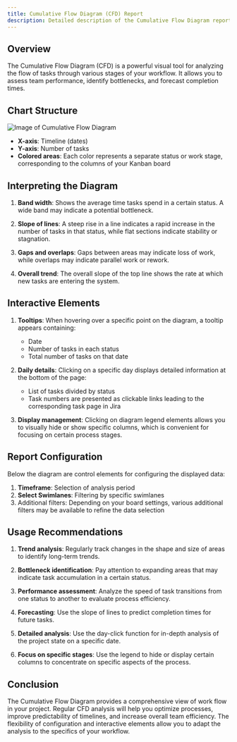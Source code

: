 ```yaml
---
title: Cumulative Flow Diagram (CFD) Report
description: Detailed description of the Cumulative Flow Diagram report in Jira Metrics Plugin and its interpretation.
---
```


## Overview

The Cumulative Flow Diagram (CFD) is a powerful visual tool for analyzing the flow of tasks through various stages of your workflow. It allows you to assess team performance, identify bottlenecks, and forecast completion times.

## Chart Structure

![Image of Cumulative Flow Diagram](/docs/images/cfd.png)

- **X-axis**: Timeline (dates)
- **Y-axis**: Number of tasks
- **Colored areas**: Each color represents a separate status or work stage, corresponding to the columns of your Kanban board

## Interpreting the Diagram

1. **Band width**: Shows the average time tasks spend in a certain status. A wide band may indicate a potential bottleneck.

2. **Slope of lines**: A steep rise in a line indicates a rapid increase in the number of tasks in that status, while flat sections indicate stability or stagnation.

3. **Gaps and overlaps**: Gaps between areas may indicate loss of work, while overlaps may indicate parallel work or rework.

4. **Overall trend**: The overall slope of the top line shows the rate at which new tasks are entering the system.

## Interactive Elements

1. **Tooltips**: When hovering over a specific point on the diagram, a tooltip appears containing:

   - Date
   - Number of tasks in each status
   - Total number of tasks on that date

2. **Daily details**: Clicking on a specific day displays detailed information at the bottom of the page:

   - List of tasks divided by status
   - Task numbers are presented as clickable links leading to the corresponding task page in Jira

3. **Display management**: Clicking on diagram legend elements allows you to visually hide or show specific columns, which is convenient for focusing on certain process stages.

## Report Configuration

Below the diagram are control elements for configuring the displayed data:

1. **Timeframe**: Selection of analysis period
2. **Select Swimlanes**: Filtering by specific swimlanes
3. Additional filters: Depending on your board settings, various additional filters may be available to refine the data selection

## Usage Recommendations

1. **Trend analysis**: Regularly track changes in the shape and size of areas to identify long-term trends.

2. **Bottleneck identification**: Pay attention to expanding areas that may indicate task accumulation in a certain status.

3. **Performance assessment**: Analyze the speed of task transitions from one status to another to evaluate process efficiency.

4. **Forecasting**: Use the slope of lines to predict completion times for future tasks.

5. **Detailed analysis**: Use the day-click function for in-depth analysis of the project state on a specific date.

6. **Focus on specific stages**: Use the legend to hide or display certain columns to concentrate on specific aspects of the process.

## Conclusion

The Cumulative Flow Diagram provides a comprehensive view of work flow in your project. Regular CFD analysis will help you optimize processes, improve predictability of timelines, and increase overall team efficiency. The flexibility of configuration and interactive elements allow you to adapt the analysis to the specifics of your workflow.
